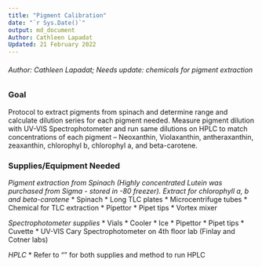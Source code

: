 ```yaml
---
title: "Pigment Calibration"
date: "`r Sys.Date()`"
output: md_document
Author: Cathleen Lapadat
Updated: 21 February 2022 
---
```


###### Author: Cathleen Lapadat; Needs update: chemicals for pigment extraction

### Goal
Protocol to extract pigments from spinach and determine range and calculate dilution series for each pigment needed. Measure pigment dilution with UV-VIS Spectrophotometer and run same dilutions on HPLC to match concentrations of each pigment -- Neoxanthin, Violaxanthin, antheraxanthin, zeaxanthin, chlorophyl b, chlorophyl a, and beta-carotene.

### Supplies/Equipment Needed

*Pigment extraction from Spinach (Highly concentrated Lutein was purchased from Sigma - stored in -80 freezer). Extract for chlorophyll a, b and beta-carotene*
* Spinach
* Long TLC plates
* Microcentrifuge tubes
* Chemical for TLC extraction
* Pipettor
* Pipet tips
* Vortex mixer

*Spectrophotometer supplies*
* Vials
* Cooler
* Ice
* Pipettor
* Pipet tips
* Cuvette
* UV-VIS Cary Spectrophotometer on 4th floor lab (Finlay and Cotner labs)

*HPLC*
* Refer to "" for both supplies and method to run HPLC




